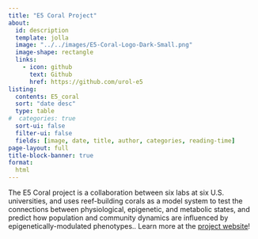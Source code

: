 ```yaml
---
title: "E5 Coral Project"
about:
  id: description
  template: jolla
  image: "../../images/E5-Coral-Logo-Dark-Small.png"
  image-shape: rectangle
  links:
    - icon: github
      text: Github
      href: https://github.com/urol-e5
listing: 
  contents: E5_coral
  sort: "date desc"
  type: table
#  categories: true
  sort-ui: false
  filter-ui: false
  fields: [image, date, title, author, categories, reading-time]
page-layout: full
title-block-banner: true
format:
  html
---
```

:::{#description}
The E5 Coral project is a collaboration between six labs at six U.S. universities, and uses reef-building corals as a model system to test the connections between physiological, epigenetic, and metabolic states, and predict how population and community dynamics are influenced by epigenetically-modulated phenotypes.. Learn more at the [project website](https://e5coral.org/)!
:::